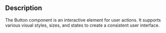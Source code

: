 ## Description

The Button component is an interactive element for user actions. It supports various visual styles, sizes, and states to create a consistent user interface.
